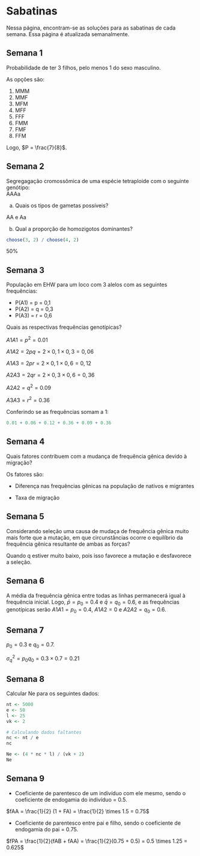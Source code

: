 # Sabatinas {.unnumbered}

Nessa página, encontram-se as soluções para as sabatinas de cada semana. Essa página é atualizada semanalmente.

## Semana 1 {.unnumbered}

Probabilidade de ter 3 filhos, pelo menos 1 do sexo masculino.

As opções são:

1. MMM
2. MMF
3. MFM
4. MFF
5. FFF
6. FMM
7. FMF
8. FFM

Logo, $P = \frac{7}{8}$.


## Semana 2 {.unnumbered}

Segregagação cromossômica de uma espécie tetraploide com o seguinte genótipo: <br /> AAAa


a) Quais os tipos de gametas possíveis?

AA e Aa

b) Qual a proporção de homozigotos dominantes?

```r
choose(3, 2) / choose(4, 2)
```

50%


## Semana 3 {.unnumbered}

População em EHW para um loco com 3 alelos com as seguintes frequências:

- P(A1) = p = 0,1
- P(A2) = q = 0,3
- P(A3) = r = 0,6

Quais as respectivas frequências genotípicas?

$A1A1 = p^2 = 0.01$

$A1A2 = 2pq = 2 \times 0,1 \times 0,3 = 0,06$

$A1A3 = 2pr = 2 \times 0,1 \times 0,6 = 0,12$

$A2A3 = 2qr = 2 \times 0,3 \times 0,6 = 0,36$

$A2A2 = q^2 = 0.09$

$A3A3 = r^2 = 0.36$


Conferindo se as frequências somam a 1:

```r
0.01 + 0.06 + 0.12 + 0.36 + 0.09 + 0.36
```

## Semana 4 {.unnumbered}

Quais fatores contribuem com a mudança de frequência gênica devido à migração?


Os fatores são: 

- Diferença nas frequências gênicas na população de nativos e migrantes

- Taxa de migração

## Semana 5 {.unnumbered}

Considerando seleção uma causa de mudaça de frequência gênica muito mais forte que a mutação, em que circunstâncias ocorre o equilíbrio da frequência gênica resultante de ambas as forças?

Quando q estiver muito baixo, pois isso favorece a mutação e desfavorece a seleção.


## Semana 6 {.unnumbered}


A média da frequência gênica entre todas as linhas permanecerá igual à frequência inicial. Logo, $\bar{p} = p_0 = 0.4$ e $\bar{q} = q_0 = 0.6$, e as frequências genotípicas serão $A1A1 = p_0 = 0.4$, $A1A2 = 0$ e $A2A2=q_0 = 0.6$.

## Semana 7 {.unnumbered}


$p_0 = 0.3$ e $q_0 = 0.7$.


$\sigma^2_q = p_0 q_0 = 0.3 \times 0.7 = 0.21$


## Semana 8 {.unnumbered}

Calcular Ne para os seguintes dados:

```r
nt <- 5000
e <- 50
l <- 25
vk <- 2

# Calculando dados faltantes
nc <- nt / e
nc

Ne <- (4 * nc * l) / (vk + 2) 
Ne
```

## Semana 9 {.unnumbered}

- Coeficiente de parentesco de um indivíduo com ele mesmo, sendo o coeficiente de endogamia do indivíduo = 0.5.

$fAA = \frac{1}{2} (1 + FA) = \frac{1}{2} \times 1.5 = 0.75$

- Coeficiente de parentesco entre pai e filho, sendo o coeficiente de endogamia do pai = 0.75.

$fPA = \frac{1}{2}(fAB + fAA) = \frac{1}{2}(0.75 + 0.5) = 0.5 \times 1.25 = 0.625$


